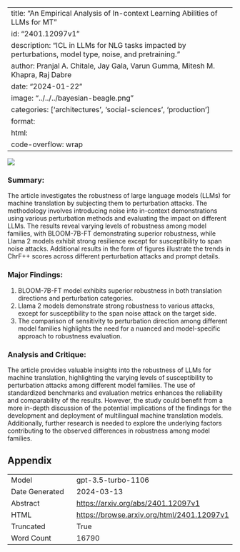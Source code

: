 
---
title: "An Empirical Analysis of In-context Learning Abilities of LLMs for MT"
id: "2401.12097v1"
description: "ICL in LLMs for NLG tasks impacted by perturbations, model type, noise, and pretraining."
author: Pranjal A. Chitale, Jay Gala, Varun Gumma, Mitesh M. Khapra, Raj Dabre
date: "2024-01-22"
image: "../../../bayesian-beagle.png"
categories: ['architectures', 'social-sciences', 'production']
format:
  html:
    code-overflow: wrap
---

![](../../../bayesian-beagle.png)

### Summary:

The article investigates the robustness of large language models (LLMs) for machine translation by subjecting them to perturbation attacks. The methodology involves introducing noise into in-context demonstrations using various perturbation methods and evaluating the impact on different LLMs. The results reveal varying levels of robustness among model families, with BLOOM-7B-FT demonstrating superior robustness, while Llama 2 models exhibit strong resilience except for susceptibility to span noise attacks. Additional results in the form of figures illustrate the trends in ChrF++ scores across different perturbation attacks and prompt details.

### Major Findings:
1. BLOOM-7B-FT model exhibits superior robustness in both translation directions and perturbation categories.
2. Llama 2 models demonstrate strong robustness to various attacks, except for susceptibility to the span noise attack on the target side.
3. The comparison of sensitivity to perturbation direction among different model families highlights the need for a nuanced and model-specific approach to robustness evaluation.

### Analysis and Critique:
The article provides valuable insights into the robustness of LLMs for machine translation, highlighting the varying levels of susceptibility to perturbation attacks among different model families. The use of standardized benchmarks and evaluation metrics enhances the reliability and comparability of the results. However, the study could benefit from a more in-depth discussion of the potential implications of the findings for the development and deployment of multilingual machine translation models. Additionally, further research is needed to explore the underlying factors contributing to the observed differences in robustness among model families.

## Appendix

|          |          |
|----------|----------|
| Model     | gpt-3.5-turbo-1106       |
| Date Generated     | 2024-03-13       |
| Abstract | [https://arxiv.org/abs/2401.12097v1](https://arxiv.org/abs/2401.12097v1)        |
| HTML     | [https://browse.arxiv.org/html/2401.12097v1](https://browse.arxiv.org/html/2401.12097v1)       |
| Truncated       | True       |
| Word Count       | 16790       |